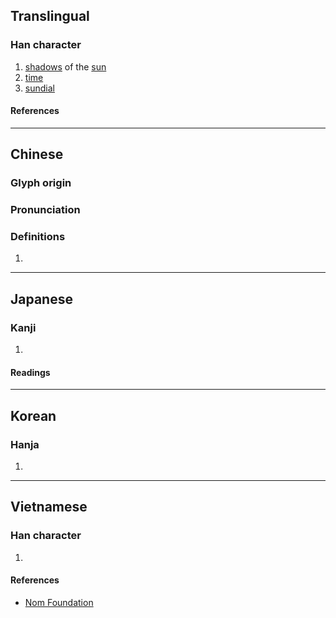 {{character info/new}}
==Translingual==

===Han character===
{{Han char|rn=72|rad=日|as=08|sn=12|four=60604|canj=AHOR,AHYR|ids=⿱日咎}}

# [[shadow]]s of the [[sun]]
# [[time]]
# [[sundial]]

====References====
{{Han ref|kx=0497.100|dkj=14005|dj=0863.180|hdz=21519.150|uh=6677}}

----

==Chinese==
{{zh-forms}}

===Glyph origin===
{{Han etym}}

===Pronunciation===
{{zh-pron
|m=guǐ
|c=gwai2
|mc=y
|oc=y
|ma=
|cat=n
}}

===Definitions===
{{zh-hanzi}}

# {{rfdef|lang=zh}}

----

==Japanese==

===Kanji===
{{ja-kanji|grade=|rs=日08}}

# {{defn|lang=ja|sort=日08}}

====Readings====
{{ja-readings
|on=き
|kun=かげ
}}

----

==Korean==

===Hanja===
{{ko-hanja|귀}}

# {{defn|lang=ko|sort=日08}}

----

==Vietnamese==

===Han character===
{{vi-readings|rs=日08|reading=quỹ}}

# {{defn|lang=vi|sort=日08}}

====References====
* [http://nomfoundation.org/common/nom_details.php?codepoint=6677 Nom Foundation]